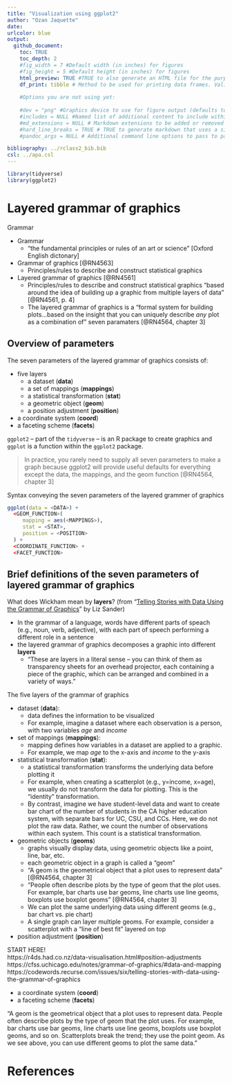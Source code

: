 ```yaml
---
title: "Visualization using ggplot2"
author: "Ozan Jaquette"
date: 
urlcolor: blue
output: 
  github_document:
    toc: TRUE
    toc_depth: 2
    #fig_width = 7 #Default width (in inches) for figures
    #fig_height = 5 #Default height (in inches) for figures
    html_preview: TRUE #TRUE to also generate an HTML file for the purpose of locally previewing what the document will look like on GitHub.    
    df_print: tibble # Method to be used for printing data frames. Valid values include "default", "kable", "tibble", and "paged". The "default" method uses print.data.frame. 
    
    #Options you are not using yet:
      
    #dev = "png" #Graphics device to use for figure output (defaults to png)
    #includes = NULL #Named list of additional content to include within the document (typically created using the includes function).
    #md_extensions = NULL # Markdown extensions to be added or removed from the default definition or R Markdown. See the rmarkdown_format for additional details.
    #hard_line_breaks = TRUE # TRUE to generate markdown that uses a simple newline to represent a line break (as opposed to two-spaces and a newline).
    #pandoc_args = NULL # Additional command line options to pass to pandoc

bibliography: ../rclass2_bib.bib
csl: ../apa.csl
---
```


```r
library(tidyverse)
library(ggplot2)
```

# Layered grammar of graphics

Grammar

- Grammar
    - "the fundamental principles or rules of an art or science" [Oxford English dictonary]
- Grammar of graphics [@RN4563]
    - Principles/rules to describe and construct statistical graphics
- Layered grammar of graphics [@RN4561]
    - Principles/rules to describe and construct statistical graphics "based around the idea of building up a graphic from multiple layers of data" [@RN4561, p. 4]
    - The layered grammar of graphics is a "formal system for building plots...based on the insight that you can uniquely describe _any_ plot as a combination of" seven paramaters [@RN4564, chapter 3] 
    
## Overview of parameters

The seven parameters of the layered grammar of graphics consists of:

- five layers
    - a dataset (__data__)
    - a set of mappings (__mappings__)
    - a statistical transformation (__stat__)
    - a geometric object (__geom__)        
    - a position adjustment (__position__)
- a coordinate system (__coord__)
- a faceting scheme (__facets__)

`ggplot2` -- part of the `tidyverse` -- is an R package to create graphics and `ggplot` is a function within the `ggplot2` package. 

> In practice, you rarely need to supply all seven parameters to make a graph because ggplot2 will provide useful defaults for everything except the data, the mappings, and the geom function [@RN4564, chapter 3]

Syntax conveying the seven parameters of the layered grammer of graphics

```r
ggplot(data = <DATA>) + 
  <GEOM_FUNCTION>(
     mapping = aes(<MAPPINGS>),
     stat = <STAT>, 
     position = <POSITION>
  ) +
  <COORDINATE_FUNCTION> +
  <FACET_FUNCTION>
```

## Brief definitions of the seven parameters of layered grammar of graphics

What does Wickham mean by __layers__? (from "[Telling Stories with Data Using the Grammar of Graphics](https://codewords.recurse.com/issues/six/telling-stories-with-data-using-the-grammar-of-graphics)" by Liz Sander)

- In the grammar of a language, words have different parts of speach (e.g., noun, verb, adjective), with each part of speech performing a different role in a sentence
- the layered grammar of graphics decomposes a graphic into different __layers__
    - "These are layers in a literal sense – you can think of them as transparency sheets for an overhead projector, each containing a piece of the graphic, which can be arranged and combined in a variety of ways."


The five layers of the grammar of graphics

- dataset (__data__): 
    - data defines the information to be visualized
    - For example, imagine a dataset where each observation is a person, with two variables _age_ and _income_
- set of mappings (__mappings__): 
    - mapping defines how variables in a dataset are applied to a graphic. 
    - For example, we map _age_ to the x-axis and _income_ to the y-axis
- statistical transformation (__stat__): 
    - a statistical transformation transforms the underlying data before plotting it
    - For example, when creating a scatterplot (e.g., y=income, x=age), we usually do not transform the data for plotting. This is the "identity" transformation.
    - By contrast, imagine we have student-level data and want to create bar chart of the number of students in the CA higher education system, with separate bars for UC, CSU, and CCs. Here, we do not plot the raw data. Rather, we count the number of observations within each system. This count is a statistical transformation.
- geometric objects (__geoms__)
    - graphs visually display data, using geometric objects like a point, line, bar, etc.
    - each geometric object in a graph is called a "geom"
    - "A geom is the geometrical object that a plot uses to represent data" [@RN4564, chapter 3]
    - "People often describe plots by the type of geom that the plot uses. For example, bar charts use bar geoms, line charts use line geoms, boxplots use boxplot geoms"  [@RN4564, chapter 3]
    - We can plot the same underlying data using different geoms (e.g., bar chart vs. pie chart)
    - A single graph can layer multiple geoms. For example, consider a scatterplot with a "line of best fit" layered on top
- position adjustment (__position__)

START HERE!    
https://r4ds.had.co.nz/data-visualisation.html#position-adjustments
https://cfss.uchicago.edu/notes/grammar-of-graphics/#data-and-mapping
https://codewords.recurse.com/issues/six/telling-stories-with-data-using-the-grammar-of-graphics

- a coordinate system (__coord__)
- a faceting scheme (__facets__)

"A geom is the geometrical object that a plot uses to represent data. People often describe plots by the type of geom that the plot uses. For example, bar charts use bar geoms, line charts use line geoms, boxplots use boxplot geoms, and so on. Scatterplots break the trend; they use the point geom. As we see above, you can use different geoms to plot the same data."


# References